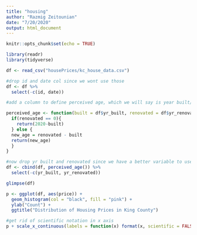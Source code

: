 ```yaml
---
title: "housing"
author: "Razmig Zeitounian"
date: "7/20/2020"
output: html_document
---
```


```r
knitr::opts_chunk$set(echo = TRUE)
```

```r
library(readr)
library(tidyverse)

df <- read_csv("housePrices/kc_house_data.csv")

#drop id and date col since we wont use those
df <- df %>% 
  select(-c(id, date))

#add a column to define perceived age, which we will say is year built/renovated using function

perceived_age <- function(built = df$yr_built, renovated = df$yr_renovated){
  if(renovated == 0){
    return(2020-built)
  } else {
  new_age = renovated - built  
  return(new_age)
  }
}

#now drop yr built and renovated since we have a better variable to use for comparison
df <- cbind(df, perceived_age()) %>% 
  select(-c(yr_built, yr_renovated))

glimpse(df)
```

```r
p <- ggplot(df, aes(price)) + 
  geom_histogram(col = "black", fill = "pink") +
  ylab("Count") +
  ggtitle("Distribution of Housing Prices in King County")

#get rid of scientific notation in x axis
p + scale_x_continuous(labels = function(x) format(x, scientific = FALSE)) 
```


